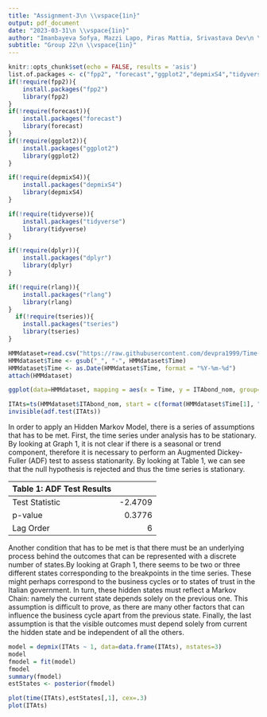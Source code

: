 ```yaml
---
title: "Assignment-3\n \\vspace{1in}"
output: pdf_document
date: "2023-03-31\n \\vspace{1in}"
author: "Imanbayeva Sofya, Mazzi Lapo, Piras Mattia, Srivastava Dev\n \\vspace{1in}"
subtitle: "Group 22\n \\vspace{1in}"
---
```


```r
knitr::opts_chunk$set(echo = FALSE, results = 'asis')
list.of.packages <- c("fpp2", "forecast","ggplot2","depmixS4","tidyverse","dplyr","rlang","tseries")
if(!require(fpp2)){
    install.packages("fpp2")
    library(fpp2)
}
if(!require(forecast)){
    install.packages("forecast")
    library(forecast)
}
if(!require(ggplot2)){
    install.packages("ggplot2")
    library(ggplot2)
}

if(!require(depmixS4)){
    install.packages("depmixS4")
    library(depmixS4)
}

if(!require(tidyverse)){
    install.packages("tidyverse")
    library(tidyverse)
}

if(!require(dplyr)){
    install.packages("dplyr")
    library(dplyr)
}

if(!require(rlang)){
    install.packages("rlang")
    library(rlang)
}
  if(!require(tseries)){
    install.packages("tseries")
    library(tseries)
}
```
\newpage


```r
HMMdataset=read.csv("https://raw.githubusercontent.com/devpra1999/Time-Series-20236/main/data_assHMM.csv",header = TRUE)
HMMdataset$Time <- gsub("_", "-", HMMdataset$Time)
HMMdataset$Time <- as.Date(HMMdataset$Time, format = "%Y-%m-%d")
attach(HMMdataset)
```


```r
ggplot(data=HMMdataset, mapping = aes(x = Time, y = ITAbond_nom, group=1))+geom_line()+labs(title = "Graph 1: 10 year Italian Bond Yield (1997-2019)", x = "Year of observation", y = "Nominal Bond Yield (%)")+ scale_x_date(date_labels = "%Y")

ITAts=ts(HMMdataset$ITAbond_nom, start = c(format(HMMdataset$Time[1], "%Y"), format(HMMdataset$Time[1], "%m")), frequency = 12)
invisible(adf.test(ITAts))
```
In order to apply an Hidden Markov Model, there is a series of assumptions that has to be met. First, the time series under analysis has to be stationary. By looking at Graph 1, it is not clear if there is a seasonal or trend component, therefore it is necessary to perform an Augmented Dickey-Fuller (ADF) test to assess stationarity. By looking at Table 1, we can  see that the null hypothesis is rejected and thus the time series is stationary.


| Table 1: ADF Test Results |            |
|:----------------|------------:|
| Test Statistic  | -2.4709     |
| p-value         | 0.3776      |
| Lag Order       | 6           |

Another condition that has to be met is  that there must be an underlying process behind the outcomes that can be represented with a discrete number of states.By looking at Graph 1, there seems to be two or three different states corresponding to the breakpoints in the time series. These might perhaps correspond to the business cycles or to states of trust in the Italian government. In turn, these hidden states must reflect a Markov Chain: namely the current state depends solely on the previous one. This assumption is difficult to prove, as there are many other factors that can influence the business cycle apart from the previous state. 
Finally, the last assumption is that the visible outcomes must depend solely from current the hidden state and be independent of all the others. 


```r
model = depmix(ITAts ~ 1, data=data.frame(ITAts), nstates=3)
model
fmodel = fit(model)
fmodel
summary(fmodel)
estStates <- posterior(fmodel)

plot(time(ITAts),estStates[,1], cex=.3)
plot(ITAts)
```